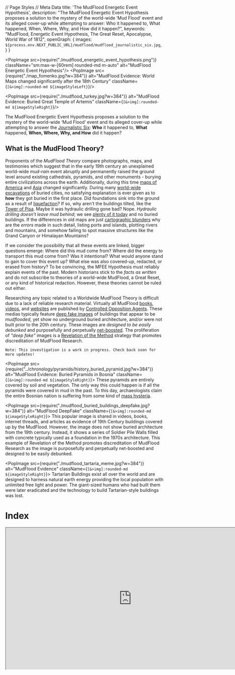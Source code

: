 // Page Styles
// Meta Data
  title: 'The MudFlood Energetic Event Hypothesis',
  description: "The MudFlood Energetic Event Hypothesis proposes a solution to the mystery of the world-wide ‘Mud Flood’ event and its alleged cover-up while attempting to answer: Who it happened to, What happened, When, Where, Why, and How did it happen?",
  keywords: "MudFlood, Energetic Event Hypothesis, The Great Reset, Apocalypse, World War of 1812",
  openGraph: {
    images: `${process.env.NEXT_PUBLIC_URL}/mudflood/mudflood_journalistic_six.jpg`,
  }
}


<PopImage src={require("./mudflood_energetic_event_hypothesis.png")}
          className="sm:max-w-[60rem] rounded-md m-auto"
          alt="MudFlood Energetic Event Hypothesis"/>
<PopImage src={require("./map_fomenko.jpg?w=384")}
          alt="MudFlood Evidence: World Maps changed significantly after the 18th Century"
          className={`[&>img]:rounded-md ${imageStyleLeft}`}/>

<PopImage src={require("./mudflood_turkey.jpg?w=384")}
          alt="MudFlood Evidence: Buried Great Temple of Artemis"
          className={`[&>img]:rounded-md ${imageStyleRight}`}/>

The MudFlood Energetic Event Hypothesis proposes a solution to the mystery of the world-wide ‘Mud Flood’ event and its
alleged cover-up while attempting to answer
the [Journalistic Six](https://www.sessionlab.com/methods/the-journalistic-six):
**Who** it happened to, **What** happened, **When, Where, Why, **and** How** did it happen?

## What is the MudFlood Theory?

Proponents of the *MudFlood Theory* compare photographs, maps, and testimonies which suggest that in the early 19th
century an unexplained world-wide *mud-rain* event abruptly and permanently raised the ground level around existing
cathedrals, pyramids, and other monuments - burying entire civilizations across the earth. Additionally, during this
time [maps of America](https://www.amazon.com/Issues-Maps-18th-century-History/dp/1549802968)
and [Asia](https://en.wikipedia.org/wiki/Tartary) changed significantly. During
many [world-wide excavations](https://www.sciencefocus.com/planet-earth/why-do-we-have-to-dig-so-deep-to-uncover-ancient-ruins/)
of buried cities, no satisfying explanation is ever given as to **how** they got buried in the first place.
Did foundations sink into the ground as a result of [liquefaction](https://www.scienceworld.ca/resource/liquefaction/)?
If
so, why aren't the buildings tilted, like the
[Tower of Pisa](https://www.history.com/news/why-does-the-leaning-tower-of-pisa-lean).
Maybe it was hydraulic drilling gone bad? Nope. *Hydraulic drilling doesn't leave mud behind*; we
see [plenty of it today](https://www.cbsnews.com/news/colorado-floods-spur-fracking-concerns/)
and no buried buildings. If the differences in old maps are
just [cartographic blunders](https://www.swanngalleries.com/news/maps-and-atlases/2015/05/a-famous-cartographic-blunder-the-island-of-california/)
why are the *errors* made in such detail, listing ports and islands, plotting rivers and mountains, and somehow failing
to spot massive structures like the Grand Canyon or Himalayan Mountains?

If we consider the possibility that all these events are linked, bigger questions emerge:
Where did this mud come from? Where did the energy to transport this mud come from? Was it
intentional? What would anyone stand to gain to cover this event up? What else was also covered-up, redacted, or erased
from history? To be convincing, the MFEE Hypothesis must reliably explain events of the past. Modern historians stick to
the *facts as written* and do not subscribe to theories of a world-wide MudFlood, a Great Reset, or any kind of
historical redaction. However, these theories cannot be ruled out either.

Researching any topic related to a Worldwide MudFlood Theory is difficult due to a lack of reliable research material.
Virtually all MudFlood
[books](https://www.amazon.com/gp/product/B07RV48YMN/ref=ppx_yo_dt_b_search_asin_title?ie=UTF8&psc=1),
[videos](https://www.youtube.com/watch?v=1dYfT2ccNNQ),
and [websites](https://stolenhistory.net/threads/mud-flood-dirt-rain-and-the-story-of-the-buried-buildings.25/)
are published by [Controlled Opposition Agents](https://www.quora.com/What-is-a-controlled-opposition).
These medias typically feature [deep fake images](https://en.wikipedia.org/wiki/Deepfake) of buildings that appear to be
*mudflooded*, yet show no underground buried architecture, and/or were not built prior to the 20th century.
These images are *designed to be easily debunked* and purposefully and
perpetually [net-boosted](https://www.meetcortex.com/blog/instagram-changes-algorithm-for-2018). The proliferation of
*"deep fake"* images is a [Revelation of the Method](https://www.counterpunch.org/2022/04/29/revelation-of-the-method/)
strategy that promotes discreditation of MudFlood Research.

```
Note: This investigation is a work in progress. Check back soon for more updates!
```

<PopImage src={require("../chronology/pyramids/history_buried_pyramid.jpg?w=384")}
          alt="MudFlood Evidence: Buried Pyramids in Bosnia"
          className={`[&>img]:rounded-md ${imageStyleRight}`}>
  These pyramids are entirely covered by soil and vegetation. The only way this could happen is if all the pyramids
  were
  covered in mud in the past. To this day, archaeologists claim the entire Bosnian nation is suffering from some kind
  of [mass hysteria](https://en.wikipedia.org/wiki/Bosnian_pyramid_claims).
</PopImage>

<PopImage src={require("./mudflood_buried_buildings_deepfake.jpg?w=384")}
          alt="MudFlood DeepFake"
          className={`[&>img]:rounded-md ${imageStyleRight}`}>
  This popular image is shared in videos, books, internet threads, and articles as evidence of 19th Century buildings
  covered up by the MudFlood.
  However, the image does not show buried architecture from the 19th century. Instead, it shows a series of
  Soldier Pile Walls filled with concrete typically used as a foundation in the 1970s architecture.
  This example of Revelation of the Method promotes discreditation of MudFlood Research as the image
  is purposefully and perpetually net-boosted and designed to be easily debunked.
</PopImage>

<PopImage src={require("./mudflood_tartaria_meme.jpg?w=384")}
          alt="MudFlood Evidence"
          className={`[&>img]:rounded-md ${imageStyleRight}`}>
  Tartarian Buildings exist all over the world and are designed to harness natural earth energy
  providing the local population with unlimited free light and power.
  The giant-sized humans who had built them were later eradicated and the technology to build Tartarian-style
  buildings
  was lost.
</PopImage>

<h1 className="no-index">Index</h1>
<DynamicIndex></DynamicIndex>

<iframe width="800" height="450" src="https://www.youtube.com/embed/1dYfT2ccNNQ"
        title="Exploring the MudFlood -- Autodidactic"
        allow="accelerometer; autoplay; clipboard-write; encrypted-media; gyroscope; picture-in-picture; web-share"
        allowFullScreen
        className="m-auto max-w-full clear-both"/>

# Hypothesis

<PopImage src={require("./blood_rain2.jpg?w=384")} alt="MudFlood Evidence: Bloodrain Paintings"
          className={`[&>img]:rounded-md ${imageStyleLeft}`}/>

The collection of memories known as the “MudFlood” may have come from a series of catastrophic events that occurred
after the World War of 1812 when strategic positions on the Earth were targeted by
large-scale [Directed Energy Weapons](https://en.wikipedia.org/wiki/Laser_weapon)
built by humans inhabiting the planet Mars. This assault
targeted [Napoleon’s Army](https://en.wikipedia.org/wiki/French_invasion_of_Russia#Losses)
as well as all French Colonies and Allies of
the [Jesuit Empire](https://en.wikipedia.org/wiki/Society_of_Jesus#Expansion). Also targeted was the Empire’s
old enemy - the recently fallen [Rus-Tartarian Empire](https://chronologia.org/en/how_it_was/08.html). This
attack resulted in
a [genocide of 75% of all life on Earth](https://www.amazon.com/Heaven-Bearers-Great-Reset-Flood/dp/B089M41X8R)
and allowed the humans on Mars to repopulate Earth cities, redact history, religion, science, and language, and impose a
system of control on the survivors that lasts to this day.

By discerning the complete scope of possibilities of a [redacted](https://en.wikipedia.org/wiki/Phantom_time_hypothesis)
human historical record - by identifying biases inscribed by those who would benefit from bias, then a singular,
eclectic world history should emerge, *linking events by causality*, telling us where we all came from and how things
may have led up to the disturbing MudFlood Event.

<PopImage src={require("./mudflood_buried_buildings7.jpg?w=384")} alt="MudFlood Evidence: Buried City Architecture"
          className={`[&>img]:rounded-md ${imageStyleRight}`}/>

# Dependent Proofs & Concepts

A typical [Conspiracy Theory](https://en.wikipedia.org/wiki/Conspiracy_theory), *a.k.a. A Canceling Hypothesis*, will
posit the _lack_ of proof supporting a theory as a conspiracy in itself. The MudFlood Energetic Event Hypothesis is not
a Conspiracy Theory, as it relies on well known and verifiable proofs, even if such evidence is considered “debunked” by
the *popular* science establishment who remains unwilling or unable to investigate these topics deductively to this day.

We start off this investigation with a simple Question: Why would somebody purposefully redact history? The answer is:
**The ability to redact the past gives people in the present control of the future.** Those who deprive us of the
lessons of our past, can force us to repeat our mistakes - War, Famine, and Genocide - benefiting from a predictable
outcome that leaves them in charge when the dust settles.

Deductive logic demands the consideration of all possibilities, and _any_ phenomena may have multiple possible
explanations. For example, a dendritic path carved by water can appear identical to one cut instantly by electricity in
the lab. A petrification of a tree or animal that appears to have occurred over millions or billions of years can also
be [reproduced instantaneously in a lab](https://www.electricuniverse.info/electrical-scarring/) by a focused high
amplitude electric discharge. Citing
the [consensus explanation](https://en.wikipedia.org/wiki/Scientific_consensus#Politicization_of_science) does not
“debunk” the alternate one.

Here are a list of **verifiable concepts** this hypothesis relies on:

## The Phantom Time Hypothesis

<PopImage src={require("./../chronology/fomenko_new_chronology.jpg?w=384")} alt="Phantom Time Hypothesis" width={450}
          height={300}
          className={`[&>img]:rounded-md ${imageStyleLeft}`}/>

by Heribert Illig was published in 1991 and asserted that the Anno Domini dating system was fabricated by Jesuits
retroactively adding in a ‘phantom’ millennium of a thousand years to the timeline starting in the special year of
*AD1053*. Numerous authors such as Immanuel Velikovsky and [Anatoly Fomenko](https://chronologia.org/en) have
academically challenged the chronology of Scaligarian history. Both Catholics like St Jerome and Protestants like Joseph
Scaliger are accused of opportunistically reappropriating actual African, Asian, and American history into a false
European history sometime within the last 500 years.

[Read Fomenko's *New Chronology*](https://chronologia.org/en/how_it_was/index.html)

The Rus-Horde Tartarian empire headquartered in the Kremlin, instead became the _Roman_ empire in Rome, Italy. The New
Testament was heavily redacted and translated from Cyrillic to Latin. In the 19th century, mass publication of holy
texts forced the Latin alphabet into indigenous languages worldwide. Eventually _Romance_ historians made the case that
Latin was the root of all language. The redaction of indigenous culture, science, history, medicine, and art into Latin
was remembered as The Renaissance. The memories world cataclysms became superstitious myths and religious prophecies.
The planet gods were forgotten, replaced by a new media-driven focus on Humanism, or as it’s known today, Communism.

But our shared human history is so spectacular that it’s not easy to invent a fake history to match. As the saying
goes _“You can’t make this stuff up”_. The 1995 movie The Usual Suspects demonstrates this concept - when covering up a
crime, the criminal will change the date of the events, the locations, even the names of the characters leaving the
causality of events intact. The worst crimes of history were pushed into deep antiquity or blamed on something else -
like a natural occurrence, or _terrorism_.

<PopImage src={require("./../cosmology/electric_universe/electric_universe.jpg?w=384")} alt="Electric Universe Theory"
          className={`[&>img]:rounded-md ${imageStyleRight}`}/>

## The Electric Universe Theory

suggests that plasma physics played a central role in the creation of our solar system (and all solar systems!),
illustrated by primordial electric-scaring seen across the surface of our Moon and Mars. The same types of
negative [electric-scarring]( https://www.youtube.com/watch?v=tRV1e5_tB6Y) also appears in a few locations on Earth,
like the Grand Canyon in Arizona, and may have been rendered not so long ago - during the 19th century MudFlood Event.
The Electric Universe Theory also provides a scientific foundation for the Hollow Earth, the Young Earth, as well as the
Expanding Earth Models and effectively retires Meteor Impact/Crater Theories like the Alvarez hypothesis, Ancient
Dinosaur Fossils, and Uniformitarian Theory at large. Nevertheless, our children are still exposed to one-sided
scientific propaganda depicting a dead, chaotic, and meaningless universe - where virtually nothing is possible.

EU Theory is also the founding explanation for [Saturnian Cosmology](https://www.plasmacosmology.net/myth.html),
an alternative to those of Uniformitarian (NASA) and Creationist models of the Universe. In Saturnian Cosmology
the planets in our solar system were the Gods of old polytheistic religions. They loomed closely in the Earth’s sky,
clashed with each other, and raught devastating cataclysms in primordial times resulting in the _encrypted_ mythical
narrative we know today.

[More about Electric Universe Theory](/cosmology/electric_universe)

## Human Activity on Mars

<PopImage src={require("./../mars/mars_life.jpg?w=384")} alt="Life on Mars"
          className={`[&>img]:rounded-md ${imageStyleLeft}`}/>

Martians have been described for centuries by religious authors such as Jesuit Athanasius Kircher who testified to
having visited each planet (even [inside the Sun!](https://www.youtube.com/watch?v=8RbXIMZmVv8)),
and [Creationist Emanuel Swedenborg](https://books.google.com/books?id=0wxOAQAAMAAJ&printsec=frontcover&source=gbs_ge_summary_r&cad=0#v=onepage&q&f=false)
inventor of [Uniformitarianism](https://www.britannica.com/science/uniformitarianism) (a century before
Hutton) and Nebular Accretion Theory in 1734 both still taught as fact in _secular_ schools today. The famous book
Gulliver's Travels by Jonathan Swift, categorized as fiction, described details of
the [Martian moons](https://www.daviddarling.info/encyclopedia/S/Swift.html) in 1727 a hundred
and fifty years before they were first discovered by Asaph Hall in 1877. Intelligent activity has been observed in
detail by early astronomers like Sir William Herschel who believed all our planets (including our Sun) were inhabited,
Giovanni Schiaparelli who saw man-made water channels on Mars, and of course Percival Lowell who in 1895 mapped out the
channels using a precision observatory he built in Flagstaff. At that same time, John Jacob Astor IV, 16 years before he
faked his own death on the Titanic, published testimony where he visited each planet, and yet again, traveled inside our
Sun.

<PopImage src={require("./../mars/mars_life2.jpg?w=384")} alt="Life on Mars"
          className={`[&>img]:rounded-md ${imageStyleRight}`}/>

If these narratives are considered redacted from their original versions and posited as fiction, the possibility emerges
of planet Mars as home to a break-away human civilization which has influenced Earthly affairs during the entirety of
our shared history. Earth and Mars share roughly 6000 years of recorded history, and during that time it is unlikely
that our inner-solar system affairs were exploited by any visiting lifeforms from other solar systems. The Saturnian
Golden Age was described as a time of high technology and advanced primordial life, so _any visiting aliens_ wouldn’t
have stood out back then.

<PopImage src={require("./../mars/predictive_programming_marvin.jpg?w=384")} alt="Predictive Programming: Mars Media"
          className={`[&>img]:rounded-md ${imageStyleLeft}`}/>


Even today, Martians may look considerably different from you and me, - maybe cold-blooded, having green, scaly, or even
mutated skin - but they are still _humans_, our brothers and sisters. Their different appearances from us on Earth are a
result of having survived the colder, harsher conditions within Mars and on its surface throughout antiquity. An
overabundance of ores like iron, platinum, titanium, palladium, and chromium gave the Martians an early technological
start. However, their lack of agrarian and prolific resources drove them to seek subjugation of humans on Earth in order
to extract those resources. This subjugation was achieved through the suppression and controlled release of religion and
technology throughout history. Advanced communication, Free Energy, anti-gravity, and advanced weaponry were invented on
Mars centuries before they appeared on Earth.

[More about life on Mars](/mars)

## Giants Roamed the Earth

<PopImage src={require("./../genocide/giants_faeries/giants_news.jpg?w=384")} alt="Giants roamed the earth"
          className={`[&>img]:rounded-md ${imageStyleRight}`}/>

In America, Europe, Africa, and Asia, the expurgation of our large-scale human brethren is today known as the
Smithsonian Cover Up. How did the Giants die? Why did the Giants die?
The [giant mounds](http://www.wisconsinmounds.com/DestroyedMounds.html) found all over America may not be
burial mounds as commonly thought, but instead may be the result of the MudFlood Energetic Event. During this event, the
Giants were wiped out by catastrophic electric discharges from the ground and atmosphere. The Giants were too large and
there was nowhere to hide. As they were struck down, their bones became instantaneously fossilized forming the burial
mounds. Petrification by electricity has been demonstrated in a laboratory by the Safire project. Dinosaur fossils
therefore may not be millions of years old, but misidentified Giant fossils created recently in the MudFlood Apocalypse.

<PopImage src={require("./../genocide/giants_faeries/genocide_giants9.jpg?w=384")} alt="Genocide of the Giants"
          className={`[&>img]:rounded-md ${imageStyleLeft}`}/>

To the Deep State, Giants of Earth represented one of the few remaining unconquered races, and an existential threat.
Therefore, the wiping out of the Giants was not an accident. The Smithsonian project began in 1846, systematically
destroying burial mounds across America, eliminating the evidence of the last civilization. What giant bones could not
be covered up were recategorized by the Natural History Museum as ancient dinosaur fossils. As a result of this cover
up, Historians have concluded that native Americans were of average human height and live in tents and caves on Stone
Age technology. They further insist that the many incredible Tartarian structures were built not by Americans but by
Europeans in the 18th century, who then abruptly lost the technology to build these structures entirely. A more
convincing explanation is that picturesque Tartarian structures were all built by Giants. Why else would so many of them
have Giant entrance doors?

[Read about the Smithsonian Coverup](https://www.elliottbaybook.com/book/9781591431718)

## The Deep State

<PopImage src={require("./../chronology/redacted.jpg?w=384")} alt="History was Redacted"
          className={`[&>img]:rounded-md ${imageStyleRight}`}/>

*Whom then are the beneficiaries of global conspiracy?*
Often in
a [controlled-opposition](https://markcrispinmiller.com/2020/12/what-is-controlled-opposition-read-this-then-look-around/)
environment, you'll find amateur conspiracy theorists railing against a particular race, religion, or creed.
You'll see conspirator accusations thrown at 'The British', 'The Jews', non-human ETs, dimensional demons, or even 'The
Devil' himself. It's important to understand the **Deep State** is loyal to no race, religion, or creed, but rather only
to their *family*.

<PopImage src={require("./../chronology/saturn/cosmic_mountain.jpg?w=384")} alt="Saturnian Cosmology: Cosmic Mountain"
          className={`[&>img]:rounded-md ${imageStyleLeft}`}/>

Atlantis represents the first human empire still remembered today. In Saturnian Cosmology, it was located on the highest
place in the collinear configuration where one could set foot - the north pole of Planet Mars. Atlantis was the center
of all knowledge in its time. When the collinear configuration (also known as the Tower of Babel) came apart, the Golden
Age ended violently. A new dark age of cataclysm would begin lasting thousands of years. The Atlanteans took the fall
hard, and in their desperation to maintain their proto-empire they hid knowledge and technology from the species,
burying themselves into the highest levels of human bureaucracy, and establishing a totalitarian world order we today
call the Deep State.

In time, the Deep State re-established its empire on Earth by convincing the survivors of the Dark Age that the
[Saturnian](https://www.plasmacosmology.net/myth.html) creator of Earth was unhappy and was actively punishing its
creation. The priests ordered metal idols crafted of each of the Planet Gods. They had the idols placed inside pyramids
built across the equatorial regions of the globe, and using quantum telepathy, made these idols speak back to the
people. What the slaves didn't know was that the idols were not actually deities or planets speaking to them, but humans
inside of other Pyramids on Earth and on Mars. Using this ploy, they indoctrinated more servants into Monotheism,
luring them with the promise of food, safety, and civilization.

[More: "Remembering the End of the World"](https://www.youtube.com/watch?v=t3SlCNDrSPQ)

<div style={{ clear: 'both' }}></div>

### The Pyramidal Empire

<PopImage src={require("./../chronology/pyramids/pyramids_around_the_world.jpg?w=640")} alt="Atlantis"
          className="sm:max-w-[60rem] rounded-md m-auto"/>
<PopImage src={require("./../chronology/saturn/cathoderal.jpg?w=384")} alt="Saturnian Cosmology: Cathoderal"
          className={`[&>img]:rounded-md ${imageStyleLeft}`}/>

This Pyramidal Empire was remembered as Ancient First Rome in the Nile Valley and in the Old Testament as the Egyptian,
Babylonian and Persian Empires. It existed for over a thousand years and eventually fell apart when a change in Earth’s
orbit shifted the equatorial climate of the region, creating the first deserts, eliminating the function of the Pyramids
and rendering them uninhabitable.

As a result, the upper class elite fled to central Europe, taking their slave religion with them, and established a
“Second Rome” in Istanbul, Turkey. Many black Egyptian slaves stayed behind to preserve the structures of the dissolved
Pyramidal Empire and maintain the Egyptian religion honoring the death of mythical creator god
Osiris.

[More: The Second Rome or the Romaic Tsar-Grad Empire](https://chronologia.org/en/how_it_was/02.html)

<PopImage src={require("./../mars/wotw/wotw_redaction_humans.jpg?w=384")} alt="Redacted Media: The War of the Worlds"
          className={`[&>img]:rounded-md ${imageStyleRight}`}/>

### Breakaway Civilization on Mars playing God on Earth

At the same time, humans who inhabit Mars became a break-away civilization, unable to travel to or communicate with the
Earth, and cut off from Earth resources. Becoming even more desperate, the Martians reinvented Atlantean technology to
survive and eventually drew plans to reestablish their empire on Earth. The invisible influence of the Deep State on
Mars and elsewhere would become mistaken as the will of a fictional invisible creator of the universe going by the name
Yahwey, ELOHIM “Creator, Mighty and Strong”, EL SHADDAI “God Almighty,”, ADONAI “My Lord”, or simply Ha-Shem (“The
Name”). This allowed the Deep State to communicate the will of God through cathedrals, telepaths, prophecy, visions, and
even special artifacts. Using its simulated God, the Deep State ordered humanity to commit endless religious warfare
against itself, dividing civilizations, and always benefiting from the conquest.

<PopImage src={require("./../conspiracy/vatican_suppressed_documents.jpg?w=384")} alt="Life on Mars"
          className={`[&>img]:rounded-md ${imageStyleLeft}`}/>

According to Fomenko’s New Chronology, the starting date for modern civilization, Year Zero, was shifted forward in time
to the special year of 1053 AD by the Roman Catholic Church. Originally, Year Zero marked the end of Earth’s formation
events and the beginning of modern civilization, stable calendars, travel, and communication. Today, the same Catholic
Church hoards these ancient artifacts of our shared history in
a [53 mile tunnel](https://www.history.com/news/step-into-the-vaticans-secret-archives) underneath Vatican City. Many
ancient sites are still buried from the MudFlood. Only in the last 30 years have enough new artifacts been found and
made available to the public allowing us to complete the story that was hidden.

## No Supernatural Influence

<PopImage src={require("./../cosmology/hollow_earth/flat_earth_controlled_opposition2.jpg?w=384")}
          alt="Controlled Opposition: Flat Earth"
          className={`[&>img]:rounded-md ${imageStyleRight}`}/>

We should only subscribe to scientific concepts that can be demonstrated *logically*, in a laboratory, or otherwise.
Real science is reproducible, reliable, and verifiable. For example, Saturnian Cosmology relies on the theoretical
foundation of the Electric Universe to correlate religious myths with interplanetary cataclysms seen in proximity
to the Earth by humanity. Mythical archetypes like the Thunderbolt of the Gods were then reproduced by the SAFIRE
project [in a laboratory](https://safireproject.com/project/genesis.html).

The word **God** comes from the word *good*, and **Devil** comes from the word *evil* - defined as the opposite of
anything good. Both good and evil are observed in nature and need no further influence. This hypothesis proposes that
the invisible ‘supreme being’ known as God is actually a human construct invented by the Deep State in ancient times,
and it benefited that same Deep State to keep up the divine charade this whole time. We are ruling out the influence of
invisible Gods, devils, bug-like / octopus-like / or otherwise repulsive-looking aliens, a Galactic Federation, a
‘matrix simulation’, 5th Dimension, Mandela effect, magic, prophecy, and time-travel.

[Flat Earth: Controlled Opposition or Psyop](https://flatearth.ws/controlled-opposition)

## Predictive Programming

<PopImage src={require("./../mars/predictive_programming_marvin.jpg?w=384")}
          alt="Predictive Programming in TV, Movies, Books, and Video Games"
          className={`[&>img]:rounded-md ${imageStyleLeft}`}/>
<PopImage src={require("./../conspiracy/revelation_of_method.jpg?w=384")}
          alt="Predictive Programming: Revelation of the Method"
          className={`[&>img]:rounded-md ${imageStyleRight}`}/>

The MFEE Hypothesis relies on the concept of *Predictive Programming* as a primer for navigating truth in the age of
disinformation. This theory (sometimes
called [Revelation of Method](https://exsplanet.blogspot.com/2009/12/revelation-of-method-predictive.html)) suggests
that Deep State agents deliberately leave hints of future events in popular fiction such as books, tv, movies, video
games, and news outlets. This is accomplished by the centralization of media, illustrated by Hollywood’s domination of
the world movie industry, and by categorizing something real as fiction, or something that isn’t real, as fact. The goal
of this method is to align public opinion with long term plans of the Deep State. Would-be dissenters of these plans
then tend to identify themselves early, allowing time for their opinions to be studied and an _official_
counter-narrative cultivated. This eventually leads to the public fighting each other and failing to find the real
culprit of their woes. [Michael A. Hoffman II](https://en.wikipedia.org/wiki/Michael_A._Hoffman_II) states:

> "The purpose behind the 'Revelation of the Method' is the implied consent of the populace. If no resistance is raised
> when they reveal the truth, the cryptocracy is free to continue to follow the satanic precept. 'DO WHAT THOU WILT IS
> THE WHOLE OF THE LAW.' In other words, when the cryptocracy reveals their evil manipulations and the MAJORITY of the
> people don't care, its checkmate."

# Causality

In journalism, students are taught to
answer [six key questions](https://www.sessionlab.com/methods/the-journalistic-six)
to allow the reader to approach a topic from various angles. Who, What, Where, When, How, and Why. Instead of
systematically dismissing mountains of testimony from our ancestors, as historians tend to do, lets **consider it** and
allow the hi-story to tell itself. We owe it to our *ancestors and our descendents both* to find the answers to these
questions.

<PopImage src={require("./mudflood_journalistic_six.jpg?w=640")}
          alt="MudFlood Energy Event Journalistic Six: Who What Where When How, and Why?"
          className="sm:max-w-[60rem] rounded-md m-auto"/>

## What is the MFEE?

<PopImage src={require("./mudflood_buried_buildings.jpg?w=384")} alt="MudFlood Evidence: Buried & Shifted Statues"
          className={`[&>img]:rounded-md ${imageStyleLeft}`}/>

The *MudFlood Energetic Event Hypothesis* proposes that the unexplained MudFlood memories collected from around the
world starting in the early 19th century were caused by a single energetic calamity. This planet-scale energy coursed
across
the Earth’s surface, tearing it up and tossing matter miles into the air resulting in the destruction and re-shaping of
land masses and the covering up of cities across the planet with mud. Entire mountain ranges were pulled out of the
ground in dendritic patterns by positive electric discharge while negative discharge tore canyons out of the earth -
identical to the lightning scarring seen across the surface of Mars.

<PopImage src={require("./mudflood_burried_statues.jpg?w=384")} alt="MudFlood Evidence: Buried & Shifted Statues"
          className={`[&>img]:rounded-md ${imageStyleRight}`}/>

The emptied buildings of the “reset areas”, recently cleared of life, were then repopulated by orphan trains forming the
first cargo cults. Train tracks were promptly built across America, Europe, and Asia supplying humans and cargo.
Similarly, the first insane asylums were constructed across the world - everywhere the tracks led - with the purpose of
containing the memory of the Great Reset. Excavations of this buried world continued throughout the 19th and 20th
centuries, but instead of revealing the discoveries - they were surreptitiously kept secret, redacted, and even
out-right lied about. Of all the popular conspiracy theories that exist around the internet, the Mud Flood Energetic
Event stands out, opening eyes and blowing minds, and yet no hypothesis has been presented to explain _how_ it happened.

Deductively, such an event would have required a substantial release of energy to move trillions of tons of debris many
thousands of miles. We have to look for the source, because without the energy - there’s no MudFlood. For example, St.
Helens in 1980 erupted releasing 24 megatons of thermal energy resulting in 3 million cubic meters of volcanic mudflows
known as “lahars” being transported over 27 km. So,

## How did the MFEE Happen?

<PopImage src={require("./predictive_programming_simpsons_space_laser.jpg?w=384")}
          alt="Predictive Programming: Interplanetary Space Laser in The Simpsons"
          className={`[&>img]:rounded-md ${imageStyleRight}`}/>

The Mud Flood Energetic Event was caused by an interplanetary assault upon the Earth by humans who inhabit the planet
Mars. The method used to achieve this event was the construction of large-scale Directed Energy Weapons (DEW) on Mars
fired at Earth during opposition (a planetary alignment). These precision instruments of war devastating sovereign
kingdoms and airships, wiping out entire continents and islands. Locations that were not pre-selected for destruction
instead experienced heavy MudRains composed of the debris from the targeted regions, as well as catastrophic secondary
electric discharge.

After the DEWs heated the Earth’s surface enough to create a volcanic region known as the Ring of Fire, a secondary
negative discharge arced across America and Asia carving out such structures as the Grand Canyon and forming the tallest
mountain regions like Everest and the Colorado Rockies. This secondary discharge may have been unintentional as it added
a significant volume of material to the MudFlood Event that covered Eastern America and Western Europe. It also left
behind clues too big to be covered up.

The trigger for this event was the World War of 1812 when Napoleon’s army invaded the American-Syberian Rus-Horde Empire
from both East and West, burning down Roman-style architecture like the Kremlin and church that later became the
American White House. Officially, Napoleon’s nearly 600,000 person army was defeated in Syberia. In this hypothetical,
Napoleon’s invasion was successful, threatening hundreds of years of Deep State plans in less than a decade. This forced
the Deep State’s hand, requiring a correction of the most extreme nature - a cataclysmic reset of life on Earth. The
Deep State chose not to reveal itself or its technology in this event, knowing the survivors would defer to the church’s
conclusion - that the defeat of Napoleon was a divine intervention by an angry creator god.

<PopImage src={require("./../chronology/tartaria/tartarian_structures.jpg?w=384")} alt="MudFlood Evidence: Tartaria"
          className={`[&>img]:rounded-md ${imageStyleLeft}`}/>

## Where was the MFEE?

The primary target for this event was the new French Empire under Napoleon and its allies around the world. The
secondary target was the old enemy of the Deep State - the splintered Rus-Horde Empire which the west referred to as the
Great Tartary. The primary goal of this maximal damage campaign was to eliminate all temporal resistance to the Deep
State’s plans and prevent a human empire from ever reorganizing on Earth again. The secondary goal was to preserve the
churches and mosques of the Rus-Horde Empire, stealing its history, redacting its indigenous Hoardian languages into
Latin Root, splintering it’s religious icons, and rebranding it as the “Holy” Roman Empire.

<PopImage src={require("./secondary_negative_discharge.jpg?w=384")}
          alt="MudFlood Evidence: Secondary Negative Discharge"
          className={`[&>img]:rounded-md ${imageStyleRight}`}/>

The Rus-Horde Empire broke up in 1775 as a result of the defeat of Siberian war chief Pugachev by Russian General
Alexander Suvorov in the Cossack Rebellion. Up until that point, Tartarian vassal states spanned every continent. Now
these states would fall under the influence of the new Latin Empire. Those who resisted the church edict were eliminated
and their descendants enslaved. The mythical Kingdoms of the Pacific Islands were systematically annihilated -
electrically machined into lifeless atolls. Fortresses as far north as Scotland were annihilated leaving behind melted
ruins. The Giants of western America and eastern Eurasia were eradicated leaving behind hundreds of thousands of
[burial mounds](http://www.wisconsinmounds.com/DestroyedMounds.html). Land masses like Zelandia, Lemuria, and the Bering
Land Bridge were procedurally carved out using a negative
discharge leaving submerged continents. Mesas, never before seen on Earth, formed across Western America, North Africa,
and the Middle East. Mountains melted in Australia. Alchemic electrical scarring left painted rainbow canyons in China
and Tibet. Many Tartarian cathedrals like in St Petersburg and Salt Lake City harnessed the electric onslaught and
survived.

<PopImage src={require("./grand_canyon_criscross_lightning_scar.jpg?w=384")}
          alt="MudFlood Evidence: Grand Canyon CrisCross Scaring"
          className={`[&>img]:rounded-md ${imageStyleLeft}`}/>

The American west coasts were hit by an uncontrollable secondary negative electric discharge that arced across the
continent leaving behind a snaking electric scar over a thousand miles long - forming the Colorado River. In the dry
desert region the discharge became so large in amplitude that it tore into the Earth creating the Grand Canyon and the
Great Basin. Such dendritic scarring and incredible red rock formations like this are found nowhere else on Earth; yet
are seen across the surface of Mars - a planet which experienced intense negative electric discharge in the distant
past. Andrew Hall describes how electric discharges sculpted the american SouthWest:


> “... the land was zapped, carved and seared by electrical storms that could have happened last year, so fresh looked
> the marks of evidence."_


As the wreckage from these land masses filled the earth’s atmosphere and moved further away from the targeted zones,
this debris cooled and fell to Earth as “Mud”. Western Europe and Eastern America were hit by Mudfloods. Online today,
one can find many pictures of Tartarian buildings in America, Europe where the earth level has risen significantly above
the ground floor with no explanation given. Also one can find various paintings of an event where reddish mud known as
“BloodRain” fell from the sky.

<div className={`${imageStyleRight} text-justify`}>
  <iframe title="MudFlood Evidence: Secondary Negative Discharge" width="560" height="250"
          src="https://video.paradigmthreat.net/videos/embed/a6ee4145-ffe0-4db4-9641-076e41b5e347?warningTitle=0"
          sandbox="allow-same-origin allow-scripts allow-popups"
          className="m-auto w-full"/>
  MudFlood Evidence: Secondary Negative Discharge
</div>

## Why did the MFEE happen?

```
Note: This investigation is a work in progress. Check back soon for more updates!
```

<PopImage
  src={require("./napoleon_defaced_sphinx.jpg?w=384")} className="rounded-md"
  alt="Anatoly Timofeevich Fomenko - a Russian historical theorist, mathematician, and professor"
  className={`[&>img]:rounded-md ${imageStyleRight}`}>
  MudFlood Evidence:
  The Sphinx, a well-known MudFlood Structure, was buried up to its head in sand until archaeologists excavated it.
  The original Sphinx was OSIRIS, the *Tri-Form God* representing the planet Saturn, with Venus for a nose and Mars as
  an
  elongated beard. In Egyptian Mythology, during the Exodus, OSIRIS fell apart into separate pieces. The Jesuits
  rebuilt
  the sphinx representing the RESURRECTION of Osiris, and the return of the pyramidal slave empire. The Egyptian
  population thus fell under the rule of the Jesuits...

  In 1801, by ripping off the nose and beard, Napoleon's army had defaced the Sphinx demonstrating to the Egyptians
  that
  their ancient God OSIRIS had not returned and that the Jesuits spoke for no Gods.
</PopImage>

<PopImage src={require("./napoleon_in_burning_moscow_-_Adam_Albrecht_(1841).jpg?w=384")} alt="War of 1812"
          className={`[&>img]:rounded-md ${imageStyleLeft}`}/>

By 1812, Napoleon had invaded Moscow with an army of half a million soldiers and burned the Kremlin to the ground,
ending the christian european schism over Jerusalem. At the exact same time, his army in America invaded the Colonies
and burned the White House to the ground reversing the American Revolution and ending the slave trade. Napoleon had not
only liberated Europe and Asia, but America as well. The official story is that the British burned the White House in a
sea-based assault, but in 1812 England was still a vassal state of the failing Rus-Horde Empire and would have had no
interest in destroying their own colonies’ churches. Instead, Napoleon’s army attacked from the Louisiana territory,
traversing through American lands forbidden to the English and Spanish. Napoleon had convinced the Native Americans to
let the French soldiers pass through their lands and attack an enemy. Why would the American Giants agree to such a
thing? Because they remembered the Church’s
[*Requerimiento of 1513*](https://en.wikipedia.org/wiki/Spanish_Requirement_of_1513) outlining the native’s choice -
slavery and annihilation - threatening their families with subjection to the “yoke and obedience of the Church and of
their Highnesses”. They also remembered efforts by the *Rus-Horde Empire* to impose taxation and usury upon American
lands leading up to the Townshend Acts of 1767 and the Boston Tea Party of 1773 when Mohawk Giants tossed 342 chests of
tea into the harbor in protest. Napoleon had offered the Americans a much better option - a Republic, like France had.
But to do that, he’d have to win the war. With the Americans on Napoleon’s side it seemed nothing but a Divine
Intervention would preempt Napoleon’s victory and the Deep State’s destruction.

## Who caused the MFEE?

<PopImage src={require("./1557_lycosthenes_rain_of_stones_meteorite.jpg?w=384")} alt="MudFlood Evidence: A deadly rain of stones. Woodcut with
early handcolouring from Conrad Lycosthenes' (Chronicle of Prodigies and Omens) - 'Prodigiorum ac Ostentorum Chronicon'
Published Hendricus Petri, Basel, allegedly 1557. This image appears to show a shower of meteorites - Lycosthenes notes
they are **stones** and not hail."
          className={`[&>img]:rounded-md ${imageStyleRight}`}/>

The entity known as the Deep State is as old as humanity itself and is located in all the secret places of the Earth, as
well as places we were told Humans cannot live, like on planet Mars. In their desperation to stop Napoleon, they
employed use of large-scale DEWs on Mars that would become the instrument that reversed the victories of the Napoleonic
wars, annihilating his army along with the infrastructure of the French Empire and its allies. Between 1812 and 1860,
the Mars DEWs eliminated all threats to the Deep State on Earth and set the stage for a reset of history. By doing it
this way, the Deep State covered up it’s own involvement while striking the fear of God into the survivors who had
little choice but to accept the Church’s conclusion - that Napoleon’s defeat was Divine Retribution by God.

<PopImage src={require("./1844_blood_rain.jpg?w=384")} alt="MudFlood Evidence: Buried Cities"
          className={`[&>img]:rounded-md ${imageStyleLeft}`}/>

During the 40+ years of the MudFlood Event, the Earth became an unlivable desert. If the Deep State was the cause of the
MudFlood, then they were in a unique position to become the saviors of humanity as life on earth began to die at
increasing rates. Playing God, the Deep State chose a new set of Israelites to survive the apocalypse. Israelite means -
**one who wrestles with God**. These “chosen” humans were kept alive via cargo (or “mana”) from a mysterious supplier
that
posed itself as the Creator God of the Universe. Eventually, this same God offers the Israelits a slave contract known
as *The Mosaic Covenent* or *“10 Commandments”* and promises if they live by the contract, that they will be delivered
to a
promised land. So, after surviving the **40+ years wandering the MudFlooded Earth desert**, this “God” delivers each
Israelite group to the relative ‘Promised Land’, as promised! Those Israelites who disobeyed God’s command quickly
perished, either denied cargo and starved, or were slaughtered by their peers in an attempt to appease *God’s wrath*.
Events of the Mudflood were then further redacted into the ‘Old Testament’, merged with ancient stories, and mass
distributed.

<PopImage src={require("./YorkRetreat.jpg?w=384")} alt="MudFlood Evidence: *The York Retreat* Insane Asylum"
          className={`[&>img]:rounded-md ${imageStyleRight}`}/>

With the defeat of Napoleon came another **Great Reset** and a return of Babylonian-style Deep
State ruler-ship - everything the French revolution stood against: Slavery and debt prisons. Usury and taxes.
Secret Societies. Bloodline Aristocracies. Forced mass worship and labor.
[Pledges of Allegiance](https://www.ushistory.org/documents/pledge.htm).
[False Flag Terrorism](https://en.wikipedia.org/wiki/Reign_of_Terror).
Endless Wars. Genocide & Population control. Planned obsolescence, famine, & scarcity.
Pandora's Box was opened once again.

The Deep State would continue covering up its tracks by re-classifying all threatening literature as
*“Fantasy” or “Science Fiction"*. All references to advanced technology or life on Mars would become suppressed - unless
it was categorized as fiction. Those who resisted the Reset disappeared into new or converted insane asylums across the
planet. In North America, large-scale asylums were constructed and maintained in Baltimore, New Orleans, Madison N.J.,
and New York and run by the government with a heavy church involvement. Sometimes the asylums were built and maintained
directly by the regional church, like the York Retreat run by Quakers. Under the guise of mental health, patients who
remembered the pre-MudFlood world were sequestered, tortured, left to rot to death in small cells. Patients were
referred to as [*lunatics*](https://en.wikipedia.org/wiki/Lunatic).

## When was the MFEE?

<PopImage src={require("./map_california_island.jpg?w=384")}
          alt="MudFlood Evidence: California as an Island, and No Grand Canyon!"
          className={`[&>img]:rounded-md ${imageStyleLeft}`}/>

Most MudFlood researchers will place the event in the early 19th century where we find an abundance of photos of “reset
cities” cleared of life, and Tartarian buildings and other monuments buried stories into the ground. There are also
quite a few world maps dated before the 19th century which differ significantly from later maps. For example, in North
America the state of California appeared as an island larger than the United Kingdom. There is no sign of the Grand
Canyon, or the 1400 mile Colorado River. In old maps of Hindustan, the tributaries of the Ganges are significantly
different, and there is no sign of the 1500 mile Himalayan Mountain range. Russia released maps from their historical
archives of a vast Tartarian empire in Siberia in 2014, in response to a coup in Ukraine. In maps of Tartaria, again
there’s no Himalayan mountains, Tibetan Plateau, or Great Wall of China. The land was inhabited, decorated with a
majestic balance of water, trees, and natural boundaries - nothing like the uninhabitable wasteland we know today as
Siberia. The dating of early photos and old maps suggest the likelihood that the Reset was triggered early in the 19th
century. But in what year?

<PopImage src={require("./map_1812_war.jpg?w=384")} alt="MudFlood Evidence: World War of 1812"
          className={`[&>img]:rounded-md ${imageStyleRight}`}/>

The most significant recorded event to occur in the 19th century was the War of 1812. Modern historians split it into 2
wars; one between the British ‘empire’ and their American colonies, and another between the French and Russian Empires.
However, the Kingdom of France had been involved in the Colony wars since 1682 and were still just as involved in 1812.
Similarly, on the European front, England joined forces with Russia against France in the 1809 War of the Fifth
Coalition.


<PopImage src={require("./map_1812_napoleon_defeat.jpg?w=384")} alt="MudFlood Evidence: Napoleon's Unexplainable Defeat"
          className={`[&>img]:rounded-md ${imageStyleLeft}`}/>

The World War of 1812 split the world in half and battle was joined in every continent. Napoleon’s advanced army failed
to occupy Russia and retreated in defeat, losing half a million soldiers in the process, all the while rarely engaging
the inferior Russian forces. Decades after the war, French investigators like Charles Joseph Minard would attempt to
explain the unprecedented losses mathematically, insisting that over 400 thousand soldiers were lost due to starvation,
disease, and desertions. Curiously only 30k soldiers are said to have died in an actual battle, and there was only one
battle - at [Borodino](https://en.wikipedia.org/wiki/Battle_of_Borodino). Modern historians attribute this historic
military failure to extreme negligence and a hypothetical Napoleon “complex”. This mundane contradictory explanation was
inscribed by the victorious [Sixth Coalition](https://en.wikipedia.org/wiki/War_of_the_Sixth_Coalition) and fails to
take into account a great deal of 19th century testimony following the war.

<PopImage src={require("./blood_rain_priest_1888.jpg?w=384")} alt="MudFlood Event: BloodRain & Priest
A Jesuit Priest takes advantage of the frightened and confused population as the MudRain pours

                                                                                                                                                                                                                                                      ## `“God is punishing you”`

"
          className={`[&>img]:rounded-md ${imageStyleRight}`}/>

For example, the 1812 Overture, which was written in 1880 under Tsarist orders, gives us clues as to how the 1812 war
was really won. The lyrics go:

    “Mighty Lord, preserve us from jeopardy. Take Thee now our faith and loud crying in penitence. ... And to our land bring peace”

Tchaikovsky notoriously hated the 1812 Overture - likely resenting the Theonationalistic subject matter. Similar lyrics
can be found in European national anthems. From 1816 to 1833, the Russian Imperial Anthem lyrics beseech God to “Save
the Czar”. Throughout the 19th century British, Prussian, Saxony and Bavarian National Anthems stated: “God Save the
King/Queen” depending on the gender of the current monarch. Why do so many European countries have identical anthems
imploring a divine influence to intervene in times of trouble. Because the victory over Napoleon in the war of 1812 was
remembered as a “divine“ intervention.

## Conclusion

<PopImage src={require("./napoleon_burning_of_washington_1812.jpg?w=384")}
          alt="MudFlood Evidence: Napoleon Burn Washington Church to the ground"
          className={`[&>img]:rounded-md ${imageStyleRight}`}/>

Religion [always plays a part in war](https://henrich.fas.harvard.edu/files/henrich/files/henrich_et_al-2019-nature_human_behaviour.pdf)
and clearly played a significant role in the 1812 War, therefore we can assume historians are biased when it comes to
answering _who_ burned down all the churches, and most importantly _why_. They will insist that Tsar Alexander I ordered
his most holy and ancient Russian temple - the Kremlin - to be destroyed so that it wouldn’t be destroyed by the French.
This of course makes no sense. After Napoleon's defeat in Russian, Tsar Alexander I issued Shishkov's
famous [manifesto](https://en.wikipedia.org/wiki/Alexander_Shishkov) which stated:

> In this deed we recognize Divine Providence itself. We will learn from this great and terrible example to be the mild
> and humble executor of the laws and will of God, not like those who have fallen away from the faith, those desecrators
> of the temples of God.

By *Fallen Desecrators of God’s Temple*, the Tsar was referring to Napoleon’s Army who, inspired by the anti-clerical
French Revolution, **won the world war of 1812** burning down every church they encountered. The Great Reset and
MudFlood Event of the 19th century allowed historians to redact human history concealing Napoleon’s victory. They
deliberately hid the fact that the anti-theistic French army had burned down both the Kremlin and White House churches
in continuity with the events of
the [French Revolution.](https://www.history.com/news/notre-dame-fire-french-revolution)
Napoleon’s goal was to eliminate the bureaucratic authority of the Catholic, Protestant, and Greek Orthodox Churches,
which controlled all world governments. By burning the churches and temples, the
slow-and-go [Jesuit plan for world domination](https://brill.com/view/journals/jjs/5/1/article-p33_33.xml?language=en)
had been foiled at the highest levels, turned on itself, freeing the Earth from
the [yoke](https://en.wikipedia.org/wiki/Spanish_Requirement_of_1513#Text)
of [centralized religion](https://en.wikipedia.org/wiki/Organized_religion).

The Deep State knew that if they exposed their technology to reverse the achievements of the Napoleonic wars, it would
be only a matter of time until their clandestine ruler-ship would be exposed and then lost completely. To reassert
control of the religions of Earth, while continuing to hide their existence, they needed everyone to be convinced that
Napoleon’s alliance was defeated by God.

# Timeline

[See Timeline Reconstruction](/chronology)

# After the MF

1. Cargo cults
 1. [https://www.youtube.com/watch?v=5-B53mX4PL8](https://www.youtube.com/watch?v=5-B53mX4PL8)
 2. [https://youtu.be/_FSS4ZQZM5M?t=385](https://youtu.be/_FSS4ZQZM5M?t=385)
2. Scorched / Uninhabitable Terrain
 1. India and China (Tibetan Peninsula)
"The Himalayas at the edge of the northern border of India form a circular arc some 1,600 miles long (2500 km), which has all the looks of the edge of a compression shock area." https://saturniancosmology.org/dryas.php
 2. Siberia
 3. Cities built on fault lines, near volcanoes, and in tsunami zones.
 1. Venice
 2. [Salt Lake](https://www.sltrib.com/news/environment/2021/11/22/great-salt-lake-is)
3. Current world map
4. Science “Fiction”
5. Miniature
DEWs [https://www.cnn.com/2021/04/29/politics/us-investigating-mysterious-directed-energy-attack-white-house/index.html](https://www.cnn.com/2021/04/29/politics/us-investigating-mysterious-directed-energy-attack-white-house/index.html)
[https://www.rt.com/usa/522642-senate-intelligence-havana-syndrome-attacks/](https://www.rt.com/usa/522642-senate-intelligence-havana-syndrome-attacks/)

# Inductive Proof of a world-wide MudFlood Event

## Windows Buried and converted to doors

1. Doors and Windows that lead nowhere
2. [https://youtu.be/DP0qV2DN3mo?t=292](https://youtu.be/DP0qV2DN3mo?t=292)
3. Very high mud flows in kansas city [https://youtu.be/N-c7vfg48sY?t=1090](https://youtu.be/N-c7vfg48sY?t=1090)
4. Very buried spire cathedral in Salt lake City
5. [Brick Buildings](https://www.youtube.com/watch?v=JV5g4jHf3OY)
before [Factories](https://www.youtube.com/watch?v=Uss5n0v-AOw)
6. Only roofs being repaired in photos [https://youtu.be/N-c7vfg48sY?t=1829](https://youtu.be/N-c7vfg48sY?t=1829)
7. White house and US Capitol do not appear to have a mud layer
8. Bosnian Pyramids (and some cathedrals) are still covered in soil and vegetation.

## Reset buildings have same architecture between Europe, Asia, and America

8. [https://youtu.be/N-c7vfg48sY?t=1900](https://youtu.be/N-c7vfg48sY?t=1900)

# Inductive Proof of interplanetary DEW

## Testimony of apocalyptic comet

1. [December 16, 1811, Caracas, Venezuela was also destroyed](https://archaeologica.org/forum/viewtopic.php?t=3796).
Find accounts of the many disasters associated with the close passing of a comet at “Travels to the equinoctial
regions of America”, chapter 14, by Alexander Von Humboldt, as this was more than seismic activity throughout the
central United States but was a global catastrophe.

## Cultural testimony

1. Book of Mormon \
Salt Lake City Temple survived the MudFlood covered very
high [https://www.youtube.com/watch?v=eViJmOFjxN8](https://www.youtube.com/watch?v=eViJmOFjxN8) \
Electric scaring stretches from Grand Canyon to Salt Lake City but the Temple survived centering on Lake Powell
2. Navajo testimony - Some Navajo traditionalists argue Shiprock is the work of the ‘Star People.’
3. The Nakba & Palestine
 1. Europeans didn’t reach Palestine until Napoleon 1799
 2. Old Maps of Jerusalem in Istanbul
 1. Wrong orientation. Wrong seas.
 3. Palestine unsuitable for holy city. Was a small village of cuds
4. David vs Goliath story
 4. Modern biblical narrative invented under Louis XVI
5. Tsar’s Testimony (not a divine intervention)
6. Suppressed Pirates of the Pacific
 5. https://listverse.com/2015/09/05/10-brave-and-bloodthirsty-pirates-of-the-pacific/

## Return of Slavery

1. [The MAAFA](http://nationaljuneteenth.com/Maafa.html) is a Kiswahili term for "terrible occurrence" or "great
disaster". It refers to the Black Holocaust when millions of Africans died allegedly during the journey of captivity
from the west coast of Africa to the shores of America. This memory may instead be the world war of 1812 and the
subsequent return of slavery afterwards. French Race Census became illegal starting FR of 1789. Revolution concepts
like universal suffrage, abolition of slavery, and citizenship promoted Afro-French immigration. Thomas-Alexandre
Dumas became France’s first black general in 1793.  \
Between 1807 and 1860, the Royal Navy's ‘suppression’ Squadron seized thousands of free ships of the Atlantic and
Pacific oceans and sold them (slavery was banned) to the Portuguese-run TransAtlantic Slave Trade. During this time,
the British navy relocated 150,000 Africans from the French empire to the British colony of Sierra Leone to work in
Sugar Plantations.
2. Michael Mann, basing his figures on those provided by Justin McCarthy, states that between 1821 and 1922, a large
number of Muslims were expelled from Southeast Europe as Bulgaria, Greece and Serbia declared independence. Mann
describes these events as "murderous ethnic cleansing on a stupendous scale not previously seen in Europe".

## Negative Lightning scar

<PopImage src={require("./melted_rocks_utah.jpg?w=384")} alt="MudFlood Evidence: Melted Rocks in Utah
are said to have been caused by millions of years of erosion  
but may instead have been **actually melted** by electric discharge strikes
during the MudFlood Energy Event
"
          className={`[&>img]:rounded-md ${imageStyleRight}`}/>

1. Not Intentional
 1. Secondary reaction caused by [Lorentz Force](https://en.wikipedia.org/wiki/Lorentz_force)
2. Circular - Negative, Snaking - Positive
3. [Shape of laser ](https://youtu.be/tRV1e5_tB6Y?list=PLwOAYhBuU3UfvhvcT1lZA6KbSdh0K2EpH&t=4237)
4. Grand canyon
 2. No fly zone
 3. No history prior to
1776 [https://en.wikipedia.org/wiki/History_of_the_Grand_Canyon_area#Spanish](https://en.wikipedia.org/wiki/History_of_the_Grand_Canyon_area#Spanish)
 4. Not appearing on old maps i.e. 1688
 5. Rio Grande dried up 1890
 1. Water was redirected west through Grand Junction creating the ‘Colorado River’
 6. Local population redacted into ‘Sinagua’ (without water) and ‘Hopi’ (obedient). Montezuma’s Castle may be fake, (
which is harder to prove)
 7. TODO: [https://youtu.be/ZZB4-JEU-eQ?t=85](https://youtu.be/ZZB4-JEU-eQ?t=85)
5. Lake Mead
 8. Formed by the Hoover Dam on September 30, 1935
6. Lake Powell
 9. created 1972, feeds Grand Canyon
7. Other scaring
 10. Colca & Cotahuasi Canyon, Peru
 11. Fish River Canyon, Namibia
8. Rain covers up old scars. Desert preservesPositive Lightning Scars
9. Sand Deserts and Dunes result of negative scaring
 12. from the MudFlood?
 13. Found on Mars
 14. The majority of the sandy shorelines in marine protected areas are eroding, raising cause for serious concern
 15. Waikiki has seen so much erosion that over the past century they have had to import sand. taking sand from the
beach is now illegal in Hawaii
 16. Alternate Theories
2. Old Seabed
3. weathering bedrock
4. River rocks
10. Mesas and Melted Mountains
17. Yet Shiprock itself, and a number of similar formations are well removed from those volcanic fields, standing
alone on the high desert plains. They are attributed to an ancient volcanic complex called the Navajo Volcanic
Field but are not surrounded by lava flows, ash deposits, or any other features provably volcanic in origin
18. Mars mesa and knobs are separated by flat lying lowlands. They are thought to form from ice-facilitated mass
wasting processes from ground or atmospheric sources
11. [India Map](https://www.raremaps.com/gallery/detail/62761/asiae-novissima-tabula-de-jode) Changed
19. River changed direction
20. No Himilayan Mountains
21. No Ganges River (3rd largest river on Earth)
22. [Another Map](https://www.raremaps.com/gallery/detail/65841/asia-partium-orbis-maxima-de-jode) with no Ganges
river or Himilayans
23. Largest rivers no longer end at Gulf of Kutch

## Positive Scaring - Colorado Rocky Mountains

1. Normal mountains formed by ‘arc blast’ planet-sized sonic waves, and have erosion.
2. [Colorado Plateau](https://www.youtube.com/watch?v=ZZB4-JEU-eQ)
3. Pyramids
 1. derived from the Greek 'pyramis' (cf. 'pyros')
 2. Positive lightning scarring regions
4. Palestine
 3. Conflicting Maps of Palestine
 1. before 19th century, maps of Jerusalem in Istanbul
 2. Many copies of Giacomo Gastaldi's highly influential map of 1559 shows Jerusalem in Palestine.
 1. [Antwerp 1619](https://www.raremaps.com/gallery/detail/56444/typus-chorographicus-celebrium-locorum-in-regno-iudae-et-is-ortelius)
showing Jesus, Masada, Jerusalem
 2. Paris in 1707
 3. Napoleon’s troops reported Red Sea was at least 30 feet higher than the Mediterranean and would cause
flooding of the nile. \
[French](https://www.history.com/news/9-fascinating-facts-about-the-suez-canal) wanted to improve shipping (
Statue of Liberty). British wanted to prevent. \
Built by machine, Suez flooded the Nile starting 1869
until [1970](https://en.wikipedia.org/wiki/Flooding_of_the_Nile). \
Nile is only river flowing north in the world, but it also flows south in Sudan for 200 miles.
 4. Masada - mesa
 4. Also ‘Massah’ means ‘Testing’.
 5. Jerusalem Mudflood - “In recent months remains of an impressive building from the Hasmonean period (second
century BCE) are being unearthed in excavations the Israel Antiquities Authority is directing in the Givati
parking lot, located in the City of David in the Walls Around Jerusalem National
Park. [https://www.biblewalks.com/Givati](https://www.biblewalks.com/Givati)
 6. The older hypothesis is that the Dead Sea lies in a true rift zone, an extension of the Red Sea Rift, or even of
the Great Rift Valley of eastern Africa. A more recent hypothesis is that the Dead Sea basin is a consequence of
a "step-over" discontinuity along the Dead Sea Transform, creating an extension of the crust with consequent
subsidence.
 5. Appears in fake older maps
5. Melted Buildings
 7. [https://www.youtube.com/watch?v=hV6VloeMypk&list=UUIZoTgebXiFVoyqnXyS7GoA&index=31](https://www.youtube.com/watch?v=hV6VloeMypk&list=UUIZoTgebXiFVoyqnXyS7GoA&index=31)
 8. Melted mortar around bricks - ‘brick drops’
 9. Vitrified fortress of Scotland
 6. [https://youtu.be/hV6VloeMypk?list=UUIZoTgebXiFVoyqnXyS7GoA&t=1564](https://youtu.be/hV6VloeMypk?list=UUIZoTgebXiFVoyqnXyS7GoA&t=1564)
 10. Suomenlinna Fortress of Finland
6. Asia
 11. No Himilaya Mountains. River used to
be [different](https://www.raremaps.com/gallery/detail/62761/asiae-novissima-tabula-de-jode)
 12. Great Wall built on positive scars
7. None of the Europeans who visited China or Mongolia in the 13th and 14th centuries, such as Giovanni da Pian
del Carpine, William of Rubruck, Marco Polo, Odoric of Pordenone and Giovanni de' Marignolli, mentioned the
Great Wall.
8. While portions north of Beijing and near tourist centers have been preserved and even extensively renovated,
in many other locations the wall is in disrepair. The wall sometimes provided a source of stones to build
houses and roads

## End of Piracy

1. European and American piracy ended between 1710 and 1730, but the prosperity of the Barbary pirates continued until
the early 19th century.
2. Asian Pirates in the 18th and 19th century
 1. [https://en.wikipedia.org/wiki/Zheng_Yi_Sao](https://en.wikipedia.org/wiki/Zheng_Yi_Sao)
 2.
3. No Pacific maps prior to 19th century
 3. Except one german map with no date on it
 4. And Magellan who is fake
 1. Magellanomania is a code word for ‘circumnavigation’.
 2. Crossing the Pirate-owned Pacific Ocean was ‘certain death’ in Magellan’s time 16th century.
 3. [https://galkovsky.livejournal.com/60793.html](https://galkovsky.livejournal.com/60793.html)

## Continental Changes

1. Island of California?
 1. North region incognita (Spanish for ‘unknown’)
2. Break up of Mu
 2. Not a continent, a collection of Pacific Ocean ‘free lands’ that became classified. The British received them
only in the middle of the 18th century, after the capture of Manila as part of the Seven Years War.
 3. Expanding Earth model shows huge ocean in Pacific
 4. French Indochina, French Polynesia, and other Pacific “Pirate” Islands may have been targeted by the DEW for
being allies with N
 5. lemur fossils being found in both Madagascar and India, but not in Africa or the Middle East
3. Marshall Islands
 6. sunken ships sent to the bottom of the lagoon by the tests in 1946 and the gigantic Bravo crater. Equivalent to
7,000 times the force of the Hiroshima bomb
4. Ring of Fire
 7. Caused Secondary Positive Discharge after Primary Pacific Ocean Negative Discharge
 8. Estimated 75 thousand volcanoes larger than half a mile in high in the Pacific Ocean
 9. Over 450 volcanoes — 75% of Earth's volcanoes — are located along the Ring of Fire
5. Alaska
 10. no map history prior to 1774
 11. 1774 map looks very different
6. Australia & Zealandia
 12. Incognita
7. Antarctica
 13. still completely undiscovered and unknown in the middle of the 18th century. Hard to reach
8. [Treaty of Paris](https://en.wikipedia.org/wiki/Treaty_of_Paris_(1783)#:~:text=The%20actual%20geography%20of%20North,a%20northern%20boundary%20for%20Florida.)
 14. “The actual geography of North America turned out not to match the details used in the treaty”

## Processing of earth material

1. Sky falling paintings
 1. Multiple Sun lasers attacking
2. Bloodrains

## Known Events and dates

1. 1801 Hualalai eruption http://don-lindsay-archive.org/creation/hawaii.html
2. 1808-12-4 volcanic winter
3. 1812 New Madrid Earthquakes
4. 1815 Tambora eruption 7VEI 92.000 victims locally
5. 1845 The potato famine in Ireland had sent more than fifty thousand Irish to New York by 1847
6. 1883 Krakatau 6VEI
7. 1888 Great Blizzard https://en.wikipedia.org/wiki/Great_Blizzard_of_1888
8. 1908 Tunguska electric explosion
9. 1930 Dust bowl kill 7k people https://www.denverpost.com/2011/05/12/when-deadly-dirt-devastated-the-southern-plains/
10. 1938 Unknown light phenomenon covers
Europe [https://www.bluearmy.com/an-unknown-light-in-1938-demands-our-attention-even-today/](https://www.bluearmy.com/an-unknown-light-in-1938-demands-our-attention-even-today/)

# Inductive Proof of a Reset Coverup

## Ancient technology “SteamPunk”

1. [https://alienstar.net/thousands-of-years-ago-ancient-civilizations-had-batteries-and-electricity/](https://alienstar.net/thousands-of-years-ago-ancient-civilizations-had-batteries-and-electricity/)
2. Moving street walkways
3. Advanced Balloons [https://youtu.be/N-c7vfg48sY?t=1980](https://youtu.be/N-c7vfg48sY?t=1980)
4. Electric cars from 1800 [https://youtu.be/N-c7vfg48sY?t=2297](https://youtu.be/N-c7vfg48sY?t=2297)
5. Napoleon’s advanced army
 1. Napoleon’s Airships [https://youtu.be/N-c7vfg48sY?t=2197](https://youtu.be/N-c7vfg48sY?t=2197)
6. Moore's Law, QWERTY keyboard

## Giant mound cover-up

1. Giant Doors  [https://youtu.be/N-c7vfg48sY?t=2826](https://youtu.be/N-c7vfg48sY?t=2826)

## Orphan Trains

1. [https://youtu.be/DP0qV2DN3mo?t=378](https://youtu.be/DP0qV2DN3mo?t=378)
2. According to the museum’s website, the Orphan Train Movement transported around 250,000 needy, neglected, and
orphaned children from New York to other regions of the United States and Canada
from [1854 to 1929](https://vitabrevis.americanancestors.org/2015/10/orphan-trains/).
3. In 1850 the U.S. population was twenty-three million. By 1880 it had more
than [doubled](https://hometownbyhandlebar.com/?p=32125).
4. The mid-1800s wasn’t a good time to be a kid in New York City. Mud and excrement puddled in the streets. Children and
adults slept in sagging, damp shacks. Dirty homes, dirty roads, dirty clothes, and modern sanitation waited decades
away. Only the luckiest of these immigrants escaped, since few businesses paid this first wave of American
immigrants—mostly Irish, British, and German—a living wage. From 1854 to 1929, these trains, sponsored either by
government funding or sponsorship by wealthy philanthropists, sent roughly 200,000 children to the Midwest (with most
to Indiana in the first decade). Applications were accepted from virtually any area except those in slave-owning
southern states to preserve the race-based plantation system 30 degrees to the equator. \
One veteran of the orphan train, a Missouri Orphan Train veteran described her foster parents in clear terms: “They
weren’t mean, they were cold, and they showed no feeling toward me. When I was 15 or 16 I decided I’d live in a
garbage can before I’d stay there any longer.” \
[200,000 Kids Rode the Orphan Train](https://orangebeanindiana.com/2020/02/12/what-happened-to-the-200000-kids-on-the-orphan-train/)

## Resettable cities across the planet today

1. [Victorian-style Architecture](https://www.hgtv.com/design/decorating/design-101/victorian-architecture) may be
influenced by the need to protect from the possibility of a future Mudflood event after 1830.

## Latinization

1. The Renaissance
 1. “rediscovery” of classical philosophy, literature and art.
2. The Jesuits attempt to rewrite history
 2.

## Other clues

1. Lack of Dates in the Bible
2. Red Skin Indians
3. Pacific Ocean Name (vs Atlantic)
4. Johnny appleseed

## Modern Predictive Programming

1. Flash gordon
2. Simpsons
3. SouthPark
4. War of the Worlds
5. Star wars
6. James bond
7. Final Fantasy (movie & games)

## Dinosaur bones & Carbon Dating deception

## “Advanced” usury technology

# Will there be another MF?

    No.

# Alternate Theories

1. Hydraulic mining
2. Unrelated Disasters
 1. Dust Bowl (cover up)
 2. Tunguska Event
 3. Other Energetic Event that's not caused by a DEW
 4. Meteor Strikes
 5. [Great Blizzard of 1888](https://en.wikipedia.org/wiki/Great_Blizzard_of_1888)
3. Nuclear war
4. Buildings damaged to make new buildings
 6. Great Wall of China
 7. Colosseum of Rome,Italy

# Hypothesis Checklist

1. Falsifiability - Hypothesis is wrong if
 1. Another energy source to explain the movement of mud
 2. Another explanation for MudFlood buildings
 3. A collection of unrelated disasters can explain the MudFlood
 4. Another explanation for Melted Buildings and fortresses found world-wide
 5. Napoleon legitimately failed to invade Moscow in 1812
 6. Life on Mars can be disproven
 7. If recently created locations like Australia, Israel, China, India, or the Grand Canyon have a history before
1776/1812
2. Parsimony “Occam’s Razor” - Hypothesis excessive if
 8. A simpler explanation for - MudFlood / melted buildings, the added grand canyon or break up of Mu continent, and
the reset of civilization - than a space laser on Mars targeting geo-political enemies on Earth.
3. Scope & Fruitfulness
 9. By limiting the scope of this event to our solar system affairs, we can predict that this event is not repeatable
and will never happen again
4. Conservatism
 10. The conclusion of this hypothesis does not “fit” with any modern knowledge-systems, and instead suggests that
academia as we know it is little more than an elaborate system of control meant to obfuscate any and all truth.

# Misc:

Predictive Programming in Nausicaä of the Valley of the Wind.
Hayao Miyazaki's #1 best anime features a post-mudflood apocalyptic world, poisoned topsoil world-wide, a prophecy  of a saviour and "promised" land after wandering in the desert, and Earth destroyed by human made weapon. This is yet another example of Revelation-Of-The-Method predictive programming driven by a MudFlood narrative and thus providing many clues as to the unredacted true story behind it.


# Other Dates

```
MudFlood Event Redacted Dates: 
    1801 Hualalai eruption http://don-lindsay-archive.org/creation/hawaii.html
    1808-12-4 volcanic winter
    1812 New Madrid Earthquakes
    1815 Tambora eruption 7VEI 92.000 victims locally
    1883 Krakatau 6VEI
    1888 Great Blizzard https://en.wikipedia.org/wiki/Great_Blizzard_of_1888
    1908 Tunguska electric explosion
    1917 Halifax Explosion https://en.wikipedia.org/wiki/Halifax_Explosion
    1938 Unknown light phenomenon covers Europe https://www.bluearmy.com/an-unknown-light-in-1938-demands-our-attention-even-today/
```

# Controlled Opposition Agents

<PopImage src={require("./mudflood_buried_russian_winter_palace_deepfake.jpg?w=384")} alt="MudFlood Controlled Opposition Deep Fake by
KorbenDallas from StolenHistory.net

                                                                                                                                              Controlled Opposition agent KorbenDallas deliberately misled MudFlood investigators by claiming engravings by
                                                                                                                                              G. Piranesi illustrate a 'Pre-MudFlooded' view of the Russian Winter Palace when compared to modern photos of the same
                                                                                                                                              palace.
                                                                                                                                              However, the featured engraving shows the Konstantin Palace from the rear, not the Winter Palace from the front.
                                                                                                                                              This example of Revelation of the Method promotes discreditation of MudFlood Research as the StolenHistory.net
                                                                                                                                              thread is purposefully and perpetually net-boosted and designed to be easily debunked.
"
          className={`[&>img]:rounded-md ${imageStyleRight}`}/>

For years now, the MudFlood topic has been dominated by controlled opposition agents like the admins at
stolenhistory.org or Flat-Earthers like Philipp Druzhinin. You’ll find that when approaching the actual truth of any
conspiracy theory, you **will** encounter a series of corporate-funded gate-keepers attempting to lure you off the path
of your investigation - and into controlled opposition conclusions; New Age movements like 5D, Flat Earth, Fetus-looking
Ancient Aliens, or invisible Gods. Keep an open mind, Inspector - and happy investigating!


# Mudflood Chatroom

<ChatRoom channel="mudflood" title="Mudflood Chatroom" className="clear-both"/>

# Unused Assets

TODO